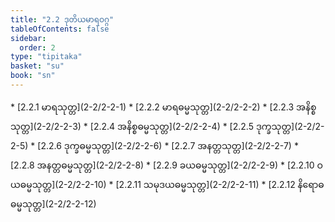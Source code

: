```yaml
---
title: "2.2 ဒုတိယမာရဝဂ္ဂ"
tableOfContents: false
sidebar:
  order: 2
type: "tipitaka"
basket: "su"
book: "sn"
---
```



<DynamicBreadcrumb />



<TableOfContents book="sn" section="2.2">
* [2.2.1 မာရသုတ္တ](2-2/2-2-1)
* [2.2.2 မာရဓမ္မသုတ္တ](2-2/2-2-2)
* [2.2.3 အနိစ္စသုတ္တ](2-2/2-2-3)
* [2.2.4 အနိစ္စဓမ္မသုတ္တ](2-2/2-2-4)
* [2.2.5 ဒုက္ခသုတ္တ](2-2/2-2-5)
* [2.2.6 ဒုက္ခဓမ္မသုတ္တ](2-2/2-2-6)
* [2.2.7 အနတ္တသုတ္တ](2-2/2-2-7)
* [2.2.8 အနတ္တဓမ္မသုတ္တ](2-2/2-2-8)
* [2.2.9 ခယဓမ္မသုတ္တ](2-2/2-2-9)
* [2.2.10 ဝယဓမ္မသုတ္တ](2-2/2-2-10)
* [2.2.11 သမုဒယဓမ္မသုတ္တ](2-2/2-2-11)
* [2.2.12 နိရောဓဓမ္မသုတ္တ](2-2/2-2-12)
</TableOfContents>